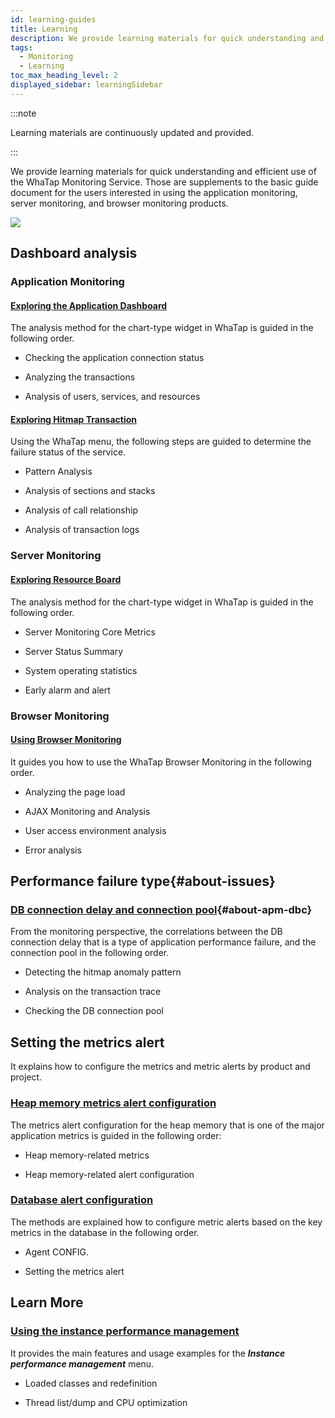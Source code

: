 ```yaml
---
id: learning-guides
title: Learning
description: We provide learning materials for quick understanding and efficient use of the WhaTap Monitoring Service.
tags:
  - Monitoring
  - Learning
toc_max_heading_level: 2
displayed_sidebar: learningSidebar
---
```


:::note

Learning materials are continuously updated and provided.

:::

We provide learning materials for quick understanding and efficient use of the WhaTap Monitoring Service. Those are supplements to the basic guide document for the users interested in using the application monitoring, server monitoring, and browser monitoring products. 

![](/img/learning-cover.png)

## Dashboard analysis

### Application Monitoring

#### [Exploring the Application Dashboard](best-practice-guides/about-apm-dashboard)

The analysis method for the chart-type widget in WhaTap <Cmdname sid="application_dashboard" className="uitext" /> is guided in the following order.

- Checking the application connection status

- Analyzing the transactions

- Analysis of users, services, and resources

#### [Exploring Hitmap Transaction](best-practice-guides/about-apm-hitmap-class)

Using the WhaTap <Cmdname sid="hitmap_transaction" className="uitext" /> menu, the following steps are guided to determine the failure status of the service.

- Pattern Analysis

- Analysis of sections and stacks

- Analysis of call relationship

- Analysis of transaction logs

### Server Monitoring

#### [Exploring Resource Board](best-practice-guides/about-server-dashboard)

The analysis method for the chart-type widget in WhaTap <Cmdname sid="sms_resource_board" className="uitext" /> is guided in the following order.

- Server Monitoring Core Metrics

- Server Status Summary

- System operating statistics

- Early alarm and alert

### Browser Monitoring

#### [Using Browser Monitoring](best-practice-guides/using-browser-monitoring)

It guides you how to use the WhaTap Browser Monitoring in the following order.

- Analyzing the page load

- AJAX Monitoring and Analysis

- User access environment analysis

- Error analysis

## Performance failure type{#about-issues}

### [DB connection delay and connection pool](best-practice-guides/about-apm-dbc){#about-apm-dbc}

From the monitoring perspective, the correlations between the DB connection delay that is a type of application performance failure, and the connection pool in the following order.

- Detecting the hitmap anomaly pattern

- Analysis on the transaction trace

- Checking the DB connection pool

## Setting the metrics alert

It explains how to configure the metrics and metric alerts by product and project.

### [Heap memory metrics alert configuration](best-practice-guides/about-apm-heap-memory)

The metrics alert configuration for the heap memory that is one of the major application metrics is guided in the following order:

- Heap memory-related metrics

- Heap memory-related alert configuration 

### [Database alert configuration](best-practice-guides/set-db-metric-warning-notice)

The methods are explained how to configure metric alerts based on the key metrics in the database in the following order.

- Agent CONFIG.

- Setting the metrics alert

## Learn More

### [Using the instance performance management](best-pracice-guides/about-instance-performance-analysis)

It provides the main features and usage examples for the **_Instance performance management_** menu. 

- Loaded classes and redefinition

- Thread list/dump and CPU optimization
